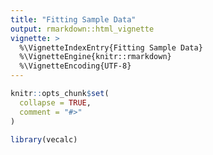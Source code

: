 ```yaml
---
title: "Fitting Sample Data"
output: rmarkdown::html_vignette
vignette: >
  %\VignetteIndexEntry{Fitting Sample Data}
  %\VignetteEngine{knitr::rmarkdown}
  %\VignetteEncoding{UTF-8}
---
```


```r
knitr::opts_chunk$set(
  collapse = TRUE,
  comment = "#>"
)
```

```r
library(vecalc)
```


```r

```

